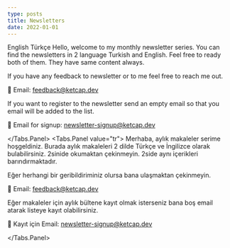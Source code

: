 ```yaml
---
type: posts
title: Newsletters
date: 2022-01-01
---
```



<Tabs defaultValue="en">
<Tabs.List>
  <Tabs.Tab value="en">English</Tabs.Tab>
  <Tabs.Tab value="tr">Türkçe</Tabs.Tab>
</Tabs.List>
<Tabs.Panel value="en">
Hello, welcome to my monthly newsletter series.
You can find the newsletters in 2 language Turkish and English.
Feel free to ready both of them. They have same content always.

If you have any feedback to newsletter or to me feel free to reach me out.

💌 Email: [feedback@ketcap.dev](mailto:feedback@ketcap.dev)

If you want to register to the newsletter send an empty email so that you email will be added to the list.

💌 Email for signup: [newsletter-signup@ketcap.dev](mailto:newsletter-signup@ketcap.dev)

</Tabs.Panel>
<Tabs.Panel value="tr">
Merhaba, aylık makaleler serime hoşgeldiniz. Burada aylık makaleleri 2 dilde Türkçe ve İngilizce olarak bulabilirsiniz.
2sinide okumaktan çekinmeyin. 2side aynı içerikleri barındırmaktadır.

Eğer herhangi bir geribildiriminiz olursa bana ulaşmaktan çekinmeyin.

💌 Email: [feedback@ketcap.dev](mailto:feedback@ketcap.dev)

Eğer makaleler için aylık bültene kayıt olmak isterseniz bana boş email atarak listeye kayıt olabilirsiniz.

💌 Kayıt için Email: [newsletter-signup@ketcap.dev](mailto:newsletter-signup@ketcap.dev)

</Tabs.Panel>

</Tabs>
